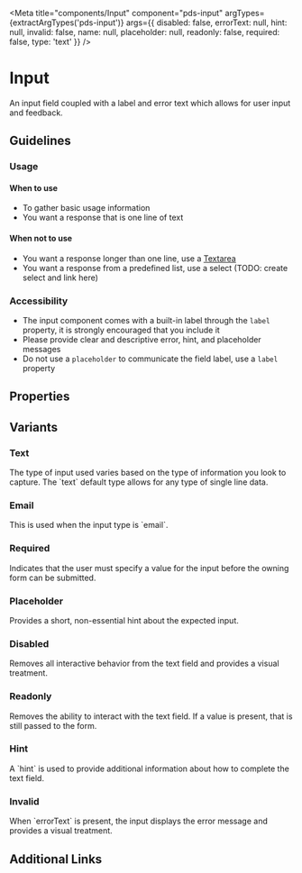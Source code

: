


<Meta
  title="components/Input"
  component="pds-input"
  argTypes={extractArgTypes('pds-input')}
  args={{
    disabled: false,
    errorText: null,
    hint: null,
    invalid: false,
    name: null,
    placeholder: null,
    readonly: false,
    required: false,
    type: 'text'
}}
/>

# Input

<p>
  An input field coupled with a label and error text which allows for user input and feedback.
</p>

## Guidelines
### Usage

#### When to use
- To gather basic usage information
- You want a response that is one line of text

#### When not to use
- You want a response longer than one line, use a [Textarea](/docs/components-textarea--default)
- You want a response from a predefined list, use a select (TODO: create select and link here)


### Accessibility
- The input component comes with a built-in label through the `label` property, it is strongly encouraged that you include it
- Please provide clear and descriptive error, hint, and placeholder messages
- Do not use a `placeholder` to communicate the field label, use a `label` property

## Properties
<ArgsTable of="pds-input" />

## Variants

### Text
<p>The type of input used varies based on the type of information you look to capture. The `text` default type allows for any type of single line data.</p>

<Story story={stories.Text} />

<Canvas>
  <pds-input component-id="pds-input-text-example" label="Name" type="text" value="Frank Dux"></pds-input>
</Canvas>

### Email
<p>This is used when the input type is `email`.</p>

<Story story={stories.Email} />

<Canvas>
  <pds-input component-id="pds-input-email-example" label="Name" type="email" value="Frank Dux"></pds-input>
</Canvas>

### Required
<p>Indicates that the user must specify a value for the input before the owning form can be submitted.</p>

<Story story={stories.Required} />

<Canvas>
  <pds-input component-id="pds-input-required-example" label="Name" type="email" required="true" value="Frank Dux"></pds-input>
</Canvas>

### Placeholder
<p>Provides a short, non-essential hint about the expected input.</p>

<Story story={stories.Placeholder} />

<Canvas>
  <pds-input component-id="pds-input-placeholder-example" label="Name" type="email" placeholder="123@email.com" value="Frank Dux"></pds-input>
</Canvas>

### Disabled
<p>Removes all interactive behavior from the text field and provides a visual treatment.</p>

<Story story={stories.Disabled} />

<Canvas>
  <pds-input component-id="pds-input-disabled-example" label="Name" type="email" disabled="true" value="Frank Dux"></pds-input>
</Canvas>

### Readonly
<p>Removes the ability to interact with the text field. If a value is present, that is still passed to the form.</p>

<Story story={stories.Readonly} />

<Canvas>
  <pds-input component-id="pds-input-readonly-example" label="Name" type="email" readonly="true" value="Frank Dux"></pds-input>
</Canvas>

### Hint
<p>A `hint` is used to provide additional information about how to complete the text field.</p>

<Story story={stories.Hint} />

<Canvas>
  <pds-input component-id="pds-input-hint-example" label="Name" type="email" hint="Please use the correct format" value="Frank Dux"></pds-input>
</Canvas>

### Invalid
<p>When `errorText` is present, the input displays the error message and provides a visual treatment.</p>

<Story story={stories.Invalid} />

<Canvas>
  <pds-input component-id="pds-input-error-example" label="Name" type="email" error-text="Please provide a valid Email address" value="Frank Dux"></pds-input>
</Canvas>

## Additional Links

